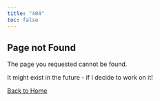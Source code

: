 ```yaml
---
title: "404"
toc: false
---
```


## Page not Found

The page you requested cannot be found.

It might exist in the future - if I decide to work on it!

[Back to Home](index.qmd){.btn .btn-dark .btn role="button"}